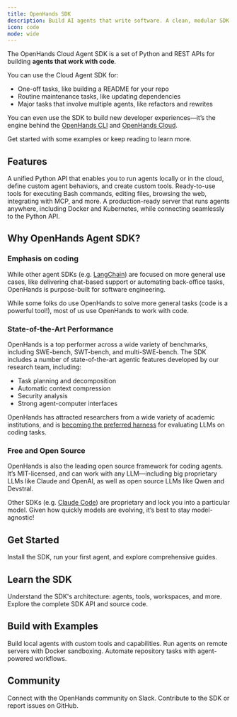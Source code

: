 ```yaml
---
title: OpenHands SDK
description: Build AI agents that write software. A clean, modular SDK with production-ready tools.
icon: code
mode: wide
---
```


The OpenHands Cloud Agent SDK is a set of Python and REST APIs for building **agents that work with code**.

You can use the Cloud Agent SDK for:

- One-off tasks, like building a README for your repo
- Routine maintenance tasks, like updating dependencies
- Major tasks that involve multiple agents, like refactors and rewrites

You can even use the SDK to build new developer experiences—it’s the engine behind the [OpenHands CLI](/openhands/usage/how-to/cli-mode) and [OpenHands Cloud](/openhands/usage/cloud/openhands-cloud).

Get started with some examples or keep reading to learn more.

## Features

<Columns cols={3}>
  <Card title="Single Python API" icon="python">
    A unified Python API that enables you to run agents locally or in the cloud, define custom agent behaviors, and create custom tools.
  </Card>
  <Card title="Pre-defined Tools" icon="toolbox">
    Ready-to-use tools for executing Bash commands, editing files, browsing the web, integrating with MCP, and more.
  </Card>
  <Card title="REST-based Agent Server" icon="server">
    A production-ready server that runs agents anywhere, including Docker and Kubernetes, while connecting seamlessly to the Python API.
  </Card>
</Columns>

## Why OpenHands Agent SDK?

### Emphasis on coding

While other agent SDKs (e.g. [LangChain](https://python.langchain.com/docs/tutorials/agents/)) are focused on more general use cases, like delivering chat-based support or automating back-office tasks, OpenHands is purpose-built for software engineering.

While some folks do use OpenHands to solve more general tasks (code is a powerful tool!), most of us use OpenHands to work with code.

### State-of-the-Art Performance

OpenHands is a top performer across a wide variety of benchmarks, including SWE-bench, SWT-bench, and multi-SWE-bench. The SDK includes a number of state-of-the-art agentic features developed by our research team, including:

- Task planning and decomposition
- Automatic context compression
- Security analysis
- Strong agent-computer interfaces

OpenHands has attracted researchers from a wide variety of academic institutions, and is [becoming the preferred harness](https://x.com/Alibaba_Qwen/status/1947766835023335516) for evaluating LLMs on coding tasks.

### Free and Open Source

OpenHands is also the leading open source framework for coding agents. It’s MIT-licensed, and can work with any LLM—including big proprietary LLMs like Claude and OpenAI, as well as open source LLMs like Qwen and Devstral.

Other SDKs (e.g. [Claude Code](https://github.com/anthropics/claude-agent-sdk-python)) are proprietary and lock you into a particular model. Given how quickly models are evolving, it’s best to stay model-agnostic!

## Get Started

<Columns cols={1}>
  <Card
    title="Getting Started Guide"
    href="/sdk/getting-started"
  >
    Install the SDK, run your first agent, and explore comprehensive guides.
  </Card>
</Columns>

## Learn the SDK

<Columns cols={2}>
  <Card
    title="Core Concepts"
    href="/sdk/arch/llms/index"
  >
    Understand the SDK's architecture: agents, tools, workspaces, and more.
  </Card>
  <Card
    title="API Reference"
    href="https://github.com/All-Hands-AI/agent-sdk/tree/main/openhands/sdk"
  >
    Explore the complete SDK API and source code.
  </Card>
</Columns>

## Build with Examples

<Columns cols={3}>
  <Card
    title="Standalone SDK"
    href="/sdk/guides/hello-world"
  >
    Build local agents with custom tools and capabilities.
  </Card>
  <Card
    title="Remote Execution"
    href="/sdk/guides/remote-agent-server/local-agent-server"
  >
    Run agents on remote servers with Docker sandboxing.
  </Card>
  <Card
    title="GitHub Workflows"
    href="/sdk/guides/github-workflows/routine-maintenance"
  >
    Automate repository tasks with agent-powered workflows.
  </Card>
</Columns>

## Community

<Columns cols={2}>
  <Card
    title="Join Slack"
    href="https://openhands.dev/joinslack"
  >
    Connect with the OpenHands community on Slack.
  </Card>
  <Card
    title="GitHub Repository"
    href="https://github.com/All-Hands-AI/agent-sdk"
  >
    Contribute to the SDK or report issues on GitHub.
  </Card>
</Columns>
